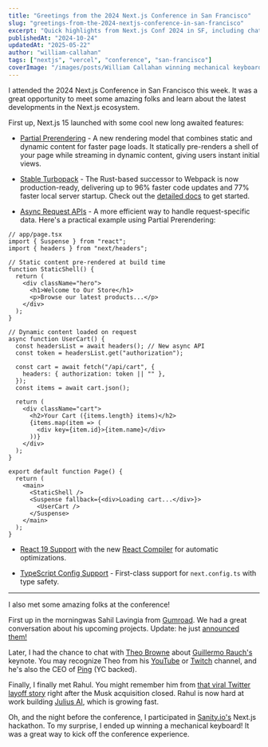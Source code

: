 ```yaml
---
title: "Greetings from the 2024 Next.js Conference in San Francisco"
slug: "greetings-from-the-2024-nextjs-conference-in-san-francisco"
excerpt: "Quick highlights from Next.js Conf 2024 in SF, including chats with Sahil Lavingia, Theo Browne, and Rahul Sonwalkar, plus winning a mechanical keyboard at the hackathon!"
publishedAt: "2024-10-24"
updatedAt: "2025-05-22"
author: "william-callahan"
tags: ["nextjs", "vercel", "conference", "san-francisco"]
coverImage: "/images/posts/William Callahan winning mechanical keyboard at SF hackathon.jpeg"
---
```


I attended the 2024 Next.js Conference in San Francisco this week. It was a great opportunity to meet some amazing folks and learn about the latest developments in the Next.js ecosystem.

First up, Next.js 15 launched with some cool new long awaited features:

- [Partial Prerendering](https://nextjs.org/docs/app/building-your-application/rendering/partial-prerendering) - A new rendering model that combines static and dynamic content for faster page loads. It statically pre-renders a shell of your page while streaming in dynamic content, giving users instant initial views.

- [Stable Turbopack](https://nextjs.org/blog/turbopack-for-development-stable) - The Rust-based successor to Webpack is now production-ready, delivering up to 96% faster code updates and 77% faster local server startup. Check out the [detailed docs](https://nextjs.org/docs/app/api-reference/turbopack) to get started.

- [Async Request APIs](https://nextjs.org/blog/next-15#async-request-apis-breaking-change) - A more efficient way to handle request-specific data. Here's a practical example using Partial Prerendering:

```tsx
// app/page.tsx
import { Suspense } from "react";
import { headers } from "next/headers";

// Static content pre-rendered at build time
function StaticShell() {
  return (
    <div className="hero">
      <h1>Welcome to Our Store</h1>
      <p>Browse our latest products...</p>
    </div>
  );
}

// Dynamic content loaded on request
async function UserCart() {
  const headersList = await headers(); // New async API
  const token = headersList.get("authorization");

  const cart = await fetch("/api/cart", {
    headers: { authorization: token || "" },
  });
  const items = await cart.json();

  return (
    <div className="cart">
      <h2>Your Cart ({items.length} items)</h2>
      {items.map(item => (
        <div key={item.id}>{item.name}</div>
      ))}
    </div>
  );
}

export default function Page() {
  return (
    <main>
      <StaticShell />
      <Suspense fallback={<div>Loading cart...</div>}>
        <UserCart />
      </Suspense>
    </main>
  );
}
```

- [React 19 Support](https://nextjs.org/blog/next-15#react-19) with the new [React Compiler](https://nextjs.org/blog/next-15#eslint-9-support) for automatic optimizations.

- [TypeScript Config Support](https://nextjs.org/blog/next-15#support-for-nextconfigts) - First-class support for `next.config.ts` with type safety.

---

I also met some amazing folks at the conference!

First up in the morningwas Sahil Lavingia from <a href="https://gumroad.com" className="text-blue-500 hover:text-blue-600">Gumroad</a>. We had a great conversation about his upcoming projects. Update: he just <a href="https://x.com/shl/status/1871231606930981021" className="text-blue-500 hover:text-blue-600">announced them!</a>

<ArticleImage
  src="/images/posts/Sahil Lavingia and William Callahan.jpeg"
  alt="Sahil Lavingia - Founder & CEO of Gumroad"
  caption="Sahil Lavingia, Founder & CEO of Gumroad"
/>

Later, I had the chance to chat with <a href="https://t3.gg" className="text-blue-500 hover:text-blue-600">Theo Browne</a> about <a href="https://rauchg.com" className="text-blue-500 hover:text-blue-600">Guillermo Rauch's</a> keynote. You may recognize Theo from his <a href="https://youtube.com/@t3dotgg" className="text-blue-500 hover:text-blue-600">YouTube</a> or <a href="https://twitch.tv/theo" className="text-blue-500 hover:text-blue-600">Twitch</a> channel, and he's also the CEO of <a href="https://ping.gg" className="text-blue-500 hover:text-blue-600">Ping</a> (YC backed).

<ArticleImage
  src="/images/posts/Theo Browne and William Callahan.jpeg"
  alt="Theo Browne - CEO of Ping.gg & Tech YouTuber"
  caption="Theo Browne, CEO of Ping.gg"
/>

Finally, I finally met Rahul. You might remember him from <a href="https://www.theverge.com/2022/10/28/23428775/twitter-fake-employee-layoff-rahul-ligma-elon-musk" className="text-blue-500 hover:text-blue-600">that viral Twitter layoff story</a> right after the Musk acquisition closed. Rahul is now hard at work building <a href="https://julius.ai" className="text-blue-500 hover:text-blue-600">Julius AI</a>, which is growing fast.

<ArticleImage
  src="/images/posts/Rahul Sonwalkar and William Callahan.jpeg"
  alt="Rahul Sonwalkar - Founder of Julius AI"
  caption="Rahul Sonwalkar, Founder of Julius AI"
/>

Oh, and the night before the conference, I participated in <a href="https://www.sanity.io" className="text-blue-500 hover:text-blue-600">Sanity.io's</a> Next.js hackathon. To my surprise, I ended up winning a mechanical keyboard! It was a great way to kick off the conference experience.

<ArticleImage
  src="/images/posts/William Callahan winning mechanical keyboard at SF hackathon.jpeg"
  alt="Winning the Sanity.io Next.js Hackathon"
  caption="Winning the Sanity.io Next.js Hackathon"
/>
